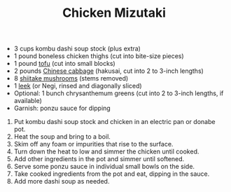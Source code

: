 ﻿---
title: Chicken Mizutaki
slug: mizutaki
type: dinner
difficulty: medium
category: japanese
image: images/mizutaki.png
---

<RecipeLayout>

- 3 cups kombu dashi soup stock (plus extra)
- 1 pound boneless chicken thighs (cut into bite-size pieces)
- 1 pound [tofu](https://www.thespruceeats.com/tofu-history-in-chinese-cuisine-4090272) (cut into small blocks)
- 2 pounds [Chinese cabbage](https://www.thespruceeats.com/chinese-cabbage-info-694681) (hakusai, cut into 2 to 3-inch lengths)
- 8 [shiitake mushrooms](https://www.thespruceeats.com/shiitake-mushroom-benefits-4061236) (stems removed)
- 1 [leek](https://www.thespruceeats.com/leek-cooking-tips-1808045) (or Negi, rinsed and diagonally sliced)
- Optional: 1 bunch chrysanthemum greens (cut into 2 to 3-inch lengths, if available)
- Garnish: ponzu sauce for dipping

1. Put kombu dashi soup stock and chicken in an electric pan or donabe pot.
2. Heat the soup and bring to a boil.
3. Skim off any foam or impurities that rise to the surface.
4. Turn down the heat to low and simmer the chicken until cooked.
5. Add other ingredients in the pot and simmer until softened.
6. Serve some ponzu sauce in individual small bowls on the side.
7. Take cooked ingredients from the pot and eat, dipping in the sauce.
8. Add more dashi soup as needed.

</RecipeLayout>

